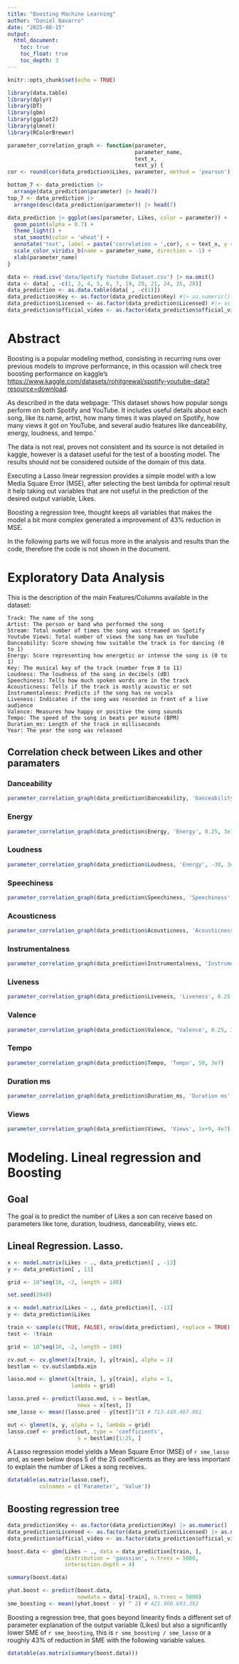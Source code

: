 ```yaml
---
title: "Boosting Machine Learning"
author: "Daniel Navarro"
date: "2025-08-15"
output:
  html_document:
    toc: true
    toc_float: true
    toc_depth: 3
---
```


```r
knitr::opts_chunk$set(echo = TRUE)
```

```r
library(data.table)
library(dplyr)
library(DT)
library(gbm)
library(ggplot2)
library(glmnet)
library(RColorBrewer)
```



```r

parameter_correlation_graph <- function(parameter,
                                        parameter_name,
                                        text_x,
                                        text_y) {
cor <- round(cor(data_prediction$Likes, parameter, method = 'pearson'), 4)

bottom_7 <- data_prediction |>
  arrange(data_prediction$parameter) |> head(7)
top_7 <- data_prediction |> 
  arrange(desc(data_prediction$parameter)) |> head(7)

data_prediction |> ggplot(aes(parameter, Likes, color = parameter)) +
  geom_point(alpha = 0.7) +
  theme_light() +
  stat_smooth(color = 'wheat') +
  annotate('text', label = paste('correlation = ',cor), x = text_x, y = text_y) +
  scale_color_viridis_b(name = parameter_name, direction = -1) +
  xlab(parameter_name)
}
```


```r
data <- read.csv('data/Spotify Youtube Dataset.csv') |> na.omit()
data <- data[ , -c(1, 3, 4, 5, 6, 7, 19, 20, 21, 24, 25, 28)]
data_prediction <- as.data.table(data[ , -c(1)])
data_prediction$Key <- as.factor(data_prediction$Key) #|> as.numeric()
data_prediction$Licensed <- as.factor(data_prediction$Licensed) #|> as.numeric()
data_prediction$official_video <- as.factor(data_prediction$official_video) #|> as.numeric()
```


# Abstract

Boosting is a popular modeling method, consisting in recurring runs over previous models to improve performance, in this ocassion will check tree boosting performance on kaggle's <https://www.kaggle.com/datasets/rohitgrewal/spotify-youtube-data?resource=download>.

As described in the data webpage: 'This dataset shows how popular songs perform on both Spotify and YouTube. It includes useful details about each song, like its name, artist, how many times it was played on Spotify, how many views it got on YouTube, and several audio features like danceability, energy, loudness, and tempo.'

The data is not real, proves not consistent and its source is not detailed in kaggle, however is a dataset useful for the test of a boosting model. The results should not be considered outside of the domain of this data.

Executing a Lasso linear regression provides a simple model with a low Media Square Error (MSE), after selecting the best lambda for optimal result it help taking out variables that are not useful in the prediction of the desired output variable, Likes.

Boosting a regression tree, thought keeps all variables that makes the model a bit more complex generated a improvement of 43% reduction in MSE.

In the following parts we will focus more in the analysis and results than the code, therefore the code is not shown in the document.

# Exploratory Data Analysis

This is the description of the main Features/Columns available in the dataset:

    Track: The name of the song
    Artist: The person or band who performed the song
    Stream: Total number of times the song was streamed on Spotify
    Youtube Views: Total number of views the song has on YouTube
    Danceability: Score showing how suitable the track is for dancing (0 to 1)
    Energy: Score representing how energetic or intense the song is (0 to 1)
    Key: The musical key of the track (number from 0 to 11)
    Loudness: The loudness of the song in decibels (dB)
    Speechiness: Tells how much spoken words are in the track
    Acousticness: Tells if the track is mostly acoustic or not
    Instrumentalness: Predicts if the song has no vocals
    Liveness: Indicates if the song was recorded in front of a live audience
    Valence: Measures how happy or positive the song sounds
    Tempo: The speed of the song in beats per minute (BPM)
    Duration_ms: Length of the track in milliseconds
    Year: The year the song was released

## Correlation check between Likes and other paramaters

### Danceability
```r
parameter_correlation_graph(data_prediction$Danceability, 'Danceability', 0.25, 3e7)
```

### Energy

```r
parameter_correlation_graph(data_prediction$Energy, 'Energy', 0.25, 3e7)
```
### Loudness

```r
parameter_correlation_graph(data_prediction$Loudness, 'Energy', -30, 3e7)
```
### Speechiness

```r
parameter_correlation_graph(data_prediction$Speechiness, 'Speechiness', 0.5, 3e7)
```
### Acousticness

```r
parameter_correlation_graph(data_prediction$Acousticness, 'Acousticness', 0.25, 3e7)
```

### Instrumentalness

```r
parameter_correlation_graph(data_prediction$Instrumentalness, 'Instrumentalness', 0.25, 3e7)
```

### Liveness

```r
parameter_correlation_graph(data_prediction$Liveness, 'Liveness', 0.25, 3e7)
```

### Valence

```r
parameter_correlation_graph(data_prediction$Valence, 'Valence', 0.25, 3e7)
```

### Tempo

```r
parameter_correlation_graph(data_prediction$Tempo, 'Tempo', 50, 3e7)
```

### Duration ms

```r
parameter_correlation_graph(data_prediction$Duration_ms, 'Duration ms', 1e6, 3e7)
```

### Views

```r
parameter_correlation_graph(data_prediction$Views, 'Views', 1e+9, 4e7)
```



# Modeling. Lineal regression and Boosting

## Goal

The goal is to predict the number of Likes a son can receive based on parameters like tone, duration, loudness, danceability, views etc.

## Lineal Regression. Lasso.

```r


x <- model.matrix(Likes ~ ., data_prediction)[ , -13]
y <- data_prediction[ , 13]

grid <- 10^seq(10, -2, length = 100)
```

```r
set.seed(2048)

x <- model.matrix(Likes ~ ., data_prediction)[, -13]
y <- data_prediction$Likes

train <- sample(c(TRUE, FALSE), nrow(data_prediction), replace = TRUE)
test <- !train

grid <- 10^seq(10, -2, length = 100)

cv.out <- cv.glmnet(x[train, ], y[train], alpha = 1)
bestlam <- cv.out$lambda.min

lasso.mod <- glmnet(x[train, ], y[train], alpha = 1,
                    lambda = grid)

lasso.pred <- predict(lasso.mod, s = bestlam,
                      newx = x[test, ])
sme_lasso <- mean((lasso.pred - y[test])^2) # 713.449.467.861

out <- glmnet(x, y, alpha = 1, lambda = grid)
lasso.coef <- predict(out, type = 'coefficients',
                      s = bestlam)[1:25, ]
```

A Lasso regression model yields a Mean Square Error (MSE) of `r sme_lasso` and, as seen below drops 5 of the 25 coefficients as they are less important to explain the number of Likes a song receives.

```r
datatable(as.matrix(lasso.coef), 
          colnames = c('Parameter', 'Value'))
```
## Boosting regression tree


```r
data_prediction$Key <- as.factor(data_prediction$Key) |> as.numeric()
data_prediction$Licensed <- as.factor(data_prediction$Licensed) |> as.numeric()
data_prediction$official_video <- as.factor(data_prediction$official_video) |> as.numeric()

boost.data <- gbm(Likes ~ ., data = data_prediction[train, ],
                  distribution = 'gaussian', n.trees = 5000,
                  interaction.depth = 4)

summary(boost.data)

yhat.boost <- predict(boost.data,
                      newdata = data[-train], n.trees = 5000)
sme_boosting <- mean((yhat.boost - y) ^ 2) # 421.960.693.392
```

Boosting a regression tree, that goes beyond linearity finds a different set of parameter explanation of the output variable (Likes) but also a significantly lower SME of `r sme_boosting`, this is  `r sme_boosting / sme_lasso` or a roughly 43% of reduction in SME with the following variable values.

```r
datatable(as.matrix(summary(boost.data)))
```

